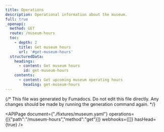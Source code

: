 ```yaml
---
title: Operations
description: Operational information about the museum.
full: true
_openapi:
  method: GET
  route: /museum-hours
  toc:
    - depth: 2
      title: Get museum hours
      url: '#get-museum-hours'
  structuredData:
    headings:
      - content: Get museum hours
        id: get-museum-hours
    contents:
      - content: Get upcoming museum operating hours
        heading: get-museum-hours
---
```


{/* This file was generated by Fumadocs.
Do not edit this file directly. Any changes should be made by running the generation command again. */}

<APIPage document={"./fixtures/museum.yaml"} operations={[{"path":"/museum-hours","method":"get"}]} webhooks={[]} hasHead={true} />